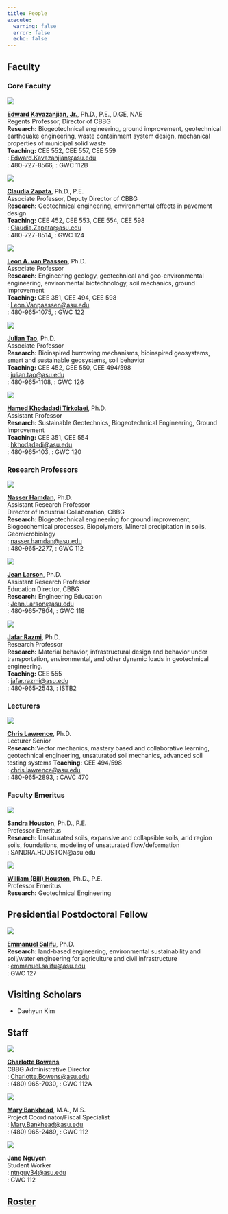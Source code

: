 ```yaml
---
title: People
execute:
  warning: false
  error: false
  echo: false
---
```


## Faculty

### Core Faculty

::: {layout="[[30, 70]]"}

![](./img/Ed.jpg)

**[Edward Kavazanjian, Jr.](https://isearch.asu.edu/profile/742158)**, Ph.D., P.E., D.GE, NAE\
Regents Professor, Director of CBBG\
**Research:** Biogeotechnical engineering, ground improvement, geotechnical earthquake engineering, waste containment system design, mechanical properties of municipal solid waste\
**Teaching:** CEE 552, CEE 557, CEE 559\
<i class="bi bi-envelope-fill"></i>: <Edward.Kavazanjian@asu.edu>\
<i class="bi bi-telephone-fill"></i>: 480-727-8566, <i class="bi bi-geo-alt-fill"></i>: GWC 112B
:::

::: {layout="[[30, 70]]"}

![](./img/Claudia.jpg)

**[Claudia Zapata](https://isearch.asu.edu/profile/27053)**, Ph.D., P.E.\
Associate Professor, Deputy Director of CBBG\
**Research:** Geotechnical engineering, environmental effects in pavement design\
**Teaching:** CEE 452, CEE 553, CEE 554, CEE 598\
<i class="bi bi-envelope-fill"></i>: <Claudia.Zapata@asu.edu>\
<i class="bi bi-telephone-fill"></i>: 480-727-8514, <i class="bi bi-geo-alt-fill"></i>: GWC 124
:::

::: {layout="[[30, 70]]"}

![](./img/Leon.jpg)

**[Leon A. van Paassen](https://isearch.asu.edu/profile/3002885)**, Ph.D.\
Associate Professor\
**Research:** Engineering geology, geotechnical and geo-environmental engineering, environmental biotechnology, soil mechanics, ground improvement\
**Teaching:** CEE 351, CEE 494, CEE 598\
<i class="bi bi-envelope-fill"></i>: <Leon.Vanpaassen@asu.edu>\
<i class="bi bi-telephone-fill"></i>: 480-965-1075, <i class="bi bi-geo-alt-fill"></i>: GWC 122
:::

::: {layout="[[30, 70]]"}

![](./img/Julian.jpg)

**[Julian Tao](https://isearch.asu.edu/profile/3333500)**, Ph.D.\
Associate Professor\
**Research:** Bioinspired burrowing mechanisms, bioinspired geosystems, smart and sustainable geosystems, soil behavior\
**Teaching:** CEE 452, CEE 550, CEE 494/598\
<i class="bi bi-envelope-fill"></i>: <julian.tao@asu.edu>\
<i class="bi bi-telephone-fill"></i>: 480-965-1108, <i class="bi bi-geo-alt-fill"></i>: GWC 126
:::

::: {layout="[[30, 70]]"}

![](./img/Hamed.png)

**[Hamed Khodadadi Tirkolaei](https://isearch.asu.edu/profile/2623100)**, Ph.D.\
Assistant Professor\
**Research:** Sustainable Geotechnics, Biogeotechnical Engineering, Ground Improvement\
**Teaching:** CEE 351, CEE 554\
<i class="bi bi-envelope-fill"></i>: <hkhodadadi@asu.edu>\
<i class="bi bi-telephone-fill"></i>: 480-965-103, <i class="bi bi-geo-alt-fill"></i>: GWC 120
:::


### Research Professors

::: {layout="[[30, 70]]"}

![](./img/Nasser.jpg)

**[Nasser Hamdan](https://isearch.asu.edu/profile/9649)**, Ph.D.\
Assistant Research Professor\
Director of Industrial Collaboration, CBBG\
**Research:** Biogeotechnical engineering for ground improvement, Biogeochemical processes, Biopolymers, Mineral precipitation in soils, Geomicrobiology\
<i class="bi bi-envelope-fill"></i>: <nasser.hamdan@asu.edu>\
<i class="bi bi-telephone-fill"></i>: 480-965-2277, <i class="bi bi-geo-alt-fill"></i>: GWC 112
:::

::: {layout="[[30, 70]]"}

![](./img/Jean.jpg)

**[Jean Larson](https://isearch.asu.edu/profile/287853)**, Ph.D.\
Assistant Research Professor\
Education Director, CBBG\
**Research:** Engineering Education\
<i class="bi bi-envelope-fill"></i>: <Jean.Larson@asu.edu>\
<i class="bi bi-telephone-fill"></i>: 480-965-7804, <i class="bi bi-geo-alt-fill"></i>: GWC 118
:::

::: {layout="[[30, 70]]"}

![](./img/Jafar.png)

**[Jafar Razmi](https://isearch.asu.edu/profile/3497830)**, Ph.D.\
Research Professor\
**Research:** Material behavior, infrastructural design and behavior under transportation, environmental, and other dynamic loads in geotechnical engineering.\
**Teaching:** CEE 555\
<i class="bi bi-envelope-fill"></i>: <jafar.razmi@asu.edu>\
<i class="bi bi-telephone-fill"></i>: 480-965-2543, <i class="bi bi-geo-alt-fill"></i>: ISTB2
:::

### Lecturers

::: {layout="[[30, 70]]"}

![](./img/Chris.jpg)

**[Chris Lawrence](https://isearch.asu.edu/profile/20845)**, Ph.D.\
Lecturer Senior\
**Research:**Vector mechanics, mastery based and collaborative learning, geotechnical engineering, unsaturated soil mechanics, advanced soil testing systems
**Teaching:** CEE 494/598\
<i class="bi bi-envelope-fill"></i>: <chris.lawrence@asu.edu>\
<i class="bi bi-telephone-fill"></i>: 480-965-2893, <i class="bi bi-geo-alt-fill"></i>: CAVC 470
:::


### Faculty Emeritus

::: {layout="[[30, 70]]"}

![](./img/Sandra.jpg)

**[Sandra Houston](https://isearch.asu.edu/profile/91749)**, Ph.D., P.E.\
Professor Emeritus\
**Research:** Unsaturated soils, expansive and collapsible soils, arid region soils, foundations, modeling of unsaturated flow/deformation\
<i class="bi bi-envelope-fill"></i>: SANDRA.HOUSTON@asu.edu
:::

::: {layout="[[30, 70]]"}

![](./img/sundevil.png)

**[William (Bill) Houston](https://isearch.asu.edu/profile/108929)**, Ph.D., P.E.\
Professor Emeritus\
**Research:** Geotechnical Engineering
:::

## Presidential Postdoctoral Fellow

::: {layout="[30, 70]"}

![](./img/Emmanuel.jpg) 

**[Emmanuel Salifu](https://www.emmanuelsalifu.com/)**, Ph.D.\
**Research:** land-based engineering, environmental sustainability and soil/water engineering for agriculture and civil infrastructure\
<i class="bi bi-envelope-fill"></i>: <emmanuel.salifu@asu.edu>\
<i class="bi bi-geo-alt-fill"></i>: GWC 127
:::

## Visiting Scholars
   * Daehyun Kim 

## Staff

::: {layout="[[30, 70]]"}
![](./img/Charlotte.png)

**[Charlotte Bowens](https://isearch.asu.edu/profile/3648363)**\
CBBG Administrative Director\
<i class="bi bi-envelope-fill"></i>: <Charlotte.Bowens@asu.edu>  
<i class="bi bi-telephone-fill"></i>: (480) 965-7030, <i class="bi bi-geo-alt-fill"></i>: GWC 112A
:::

::: {layout="[[30, 70]]"}

![](./img/Mary.jpeg)

**[Mary Bankhead](https://isearch.asu.edu/profile/1170350)**, M.A., M.S.\
Project Coordinator/Fiscal Specialist\
<i class="bi bi-envelope-fill"></i>: <Mary.Bankhead@asu.edu>  
<i class="bi bi-telephone-fill"></i>: (480) 965-2489, <i class="bi bi-geo-alt-fill"></i>: GWC 112
:::

::: {layout="[[30, 70]]"}

![](./img/sundevil.png)

**Jane Nguyen**\
Student Worker\
<i class="bi bi-envelope-fill"></i>: <ntnguy34@asu.edu>  
<i class="bi bi-geo-alt-fill"></i>: GWC 112
:::
## [Roster](roster.qmd)

